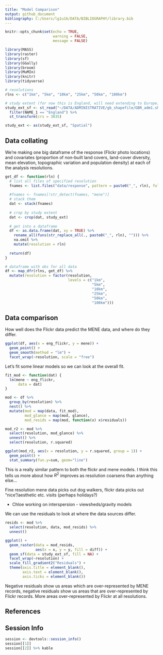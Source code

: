```yaml
---
title: "Model Comparison"
output: github_document
bibliography: C:/Users/lg1u16/DATA/BIBLIOGRAPHY/library.bib
---
```


```r
knitr::opts_chunk$set(echo = TRUE,
                      warning = FALSE,
                      message = FALSE)
```

```r
library(MASS)
library(raster)
library(sf)
library(GGally)
library(broom)
library(MuMIn)
library(knitr)
library(tidyverse)

# resolutions
rlns <- c("1km", "5km", "10km", "25km", "50km", "100km")

# study extent (for now this is England, will need extending to Europe)
study_ext_sf <- st_read("~/DATA/ADMINISTRATIVE/gb_shapefile/GBR_adm1.shp", quiet = TRUE) %>% 
  filter(NAME_1 == "England") %>% 
  st_transform(crs = 3035)

study_ext <- as(study_ext_sf, "Spatial")
```

## Data collating

We're making one big dataframe of the response (Flickr photo locations) and covariates (proportion of non-built land covers, land-cover diversity, mean elevation, topographic variation and population density) at each of the analysis resolutions. 

```r
get_df <- function(rln) {
  # list all files of specified resolution
  fnames <- list.files("data/response", pattern = paste0("_", rln), full.names = TRUE)
  
  #fnames <- fnames[!str_detect(fnames, "mene")]
  # stack them
  dat <- stack(fnames)
  
  # crop by study extent
  dat <- crop(dat, study_ext)
  
  # get into a dataframe
  df <- as.data.frame(dat, xy = TRUE) %>% 
    rename_all(funs(str_replace_all(., paste0("_", rln), ""))) %>% 
    na.omit %>% 
    mutate(resolution = rln)
  
  return(df)
}

# dataframe with obs for all data
df <- map_dfr(rlns, get_df) %>% 
  mutate(resolution = factor(resolution, 
                             levels = c("1km", 
                                        "5km", 
                                        "10km", 
                                        "25km", 
                                        "50km", 
                                        "100km")))
```

## Data comparison

How well does the Flickr data predict the MENE data, and where do they differ. 

```r
ggplot(df, aes(x = eng_flickr, y = mene)) +
  geom_point() + 
  geom_smooth(method = "lm") + 
  facet_wrap(~resolution, scale = "free")
```

Let's fit some linear models so we can look at the overall fit. 

```r
fit_mod <- function(dat) {
  lm(mene ~ eng_flickr,
      data = dat)
}

mod <- df %>% 
  group_by(resolution) %>% 
  nest() %>% 
  mutate(mod = map(data, fit_mod),
         mod_glance = map(mod, glance),
         mod_resids = map(mod, function(x) x$residuals))

mod_r2 <- mod %>%
  select(resolution, mod_glance) %>% 
  unnest() %>% 
  select(resolution, r.squared)
```

```r
ggplot(mod_r2, aes(x = resolution, y = r.squared, group = 1)) + 
  geom_point() + 
  stat_summary(fun.y=sum, geom="line")
```

This is a really similar pattern to both the flickr and mene models. I think this tells us more about how $R^2$ improves as resolution coarsens than anything else...

Fine resolution mene data picks out dog walkers, flickr data picks out "nice"/aesthetic etc. visits (perhaps holidays?)

- Chloe working on interspersion - viewsheds/gravity models

We can use the residuals to look at where the data sources differ.  

```r
resids <- mod %>% 
  select(resolution, data, mod_resids) %>% 
  unnest()

ggplot() + 
  geom_raster(data = mod_resids, 
              aes(x = x, y = y, fill = diff)) + 
  geom_sf(data = study_ext_sf, fill = NA) + 
  facet_wrap(~resolution) + 
  scale_fill_gradient2("Residuals") + 
  theme(axis.title = element_blank(), 
        axis.text = element_blank(),
        axis.ticks = element_blank())
```

Negative residuals show us areas which are over-represented by MENE records, negative residuals show us areas that are over-represented by Flickr records. More areas over-represented by Flickr at all resolutions. 

## References

## Session Info

```r
session <- devtools::session_info()
session[[1]]
session[[2]] %>% kable
```